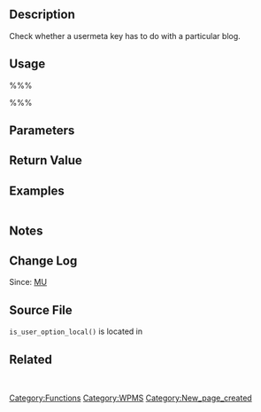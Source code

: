 {{Stub}}
== Description ==
Check whether a usermeta key has to do with a particular blog.

== Usage ==
%%%<?php is_user_option_local( $key, $user_id, $blog_id ); ?>%%%
== Parameters ==
{{Parameter|$key|string|Usermeta key to check|required}}
{{Parameter|$user_id|integer|User ID whose key to check|optional|current user}}
{{Parameter|$blog_id|integer|Blog ID against which to check|optional|current user}}

== Return Value ==
{{Return||boolean|True if related, False if not}}

== Examples ==
<pre></pre>

== Notes ==

== Change Log ==
Since: [[Version MU|MU]]

== Source File ==
<tt>is_user_option_local()</tt> is located in {{Trac|wp-includes/ms-functions.php}}

== Related ==
&nbsp;

{{Tag Footer}}
[[Category:Functions]][[Category:WPMS]]
[[Category:New_page_created]]